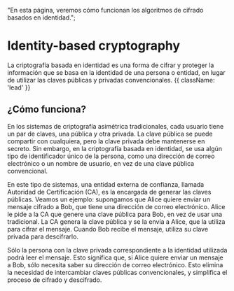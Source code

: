 
  "En esta página, veremos cómo funcionan los algoritmos de cifrado basados en identidad.";

# Identity-based cryptography 

La criptografía basada en identidad es una forma de cifrar y proteger la información que
se basa en la identidad de una persona o entidad, en lugar de utilizar las claves públicas
y privadas convencionales. {{ className: 'lead' }}

## ¿Cómo funciona?

En los sistemas de criptografía asimétrica tradicionales, cada usuario tiene un par de
claves, una pública y otra privada. La clave pública se puede compartir con cualquiera,
pero la clave privada debe mantenerse en secreto. Sin embargo, en la criptografía basada
en identidad, se usa algún tipo de identificador único de la persona, como una dirección
de correo electrónico o un nombre de usuario, en vez de una clave pública convencional.

En este tipo de sistemas, una entidad externa de confianza, llamada Autoridad de
Certificación (CA), es la encargada de generar las claves públicas. Veamos un ejemplo:
supongamos que Alice quiere enviar un mensaje cifrado a Bob, que tiene una dirección de
correo electrónico. Alice le pide a la CA que genere una clave pública para Bob, en vez de
usar una tradicional. La CA genera la clave pública y se la envía a Alice, que la utiliza
para cifrar el mensaje. Cuando Bob recibe el mensaje, utiliza su clave privada para
descifrarlo.

Sólo la persona con la clave privada correspondiente a la identidad utilizada podrá leer
el mensaje. Esto significa que, si Alice quiere enviar un mensaje a Bob, sólo necesita
saber su dirección de correo electrónico. Esto elimina la necesidad de intercambiar claves
públicas convencionales, y simplifica el proceso de cifrado y descifrado.
